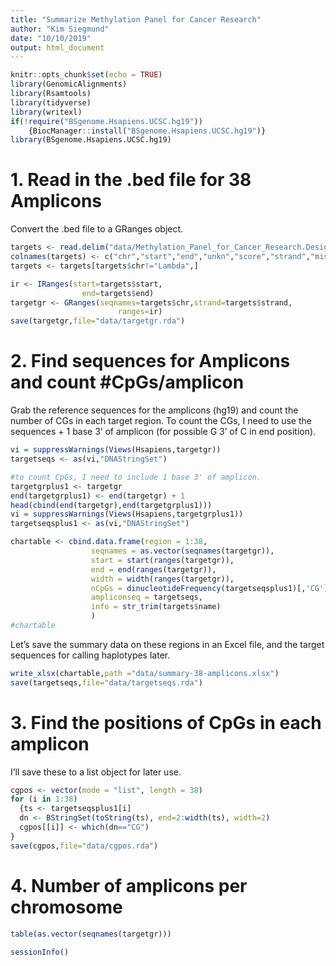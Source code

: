 ```yaml
---
title: "Summarize Methylation Panel for Cancer Research"
author: "Kim Siegmund"
date: "10/10/2019"
output: html_document
---
```


```r
knitr::opts_chunk$set(echo = TRUE)
library(GenomicAlignments)
library(Rsamtools)
library(tidyverse)
library(writexl)
if(!require("BSgenome.Hsapiens.UCSC.hg19"))
    {BiocManager::install("BSgenome.Hsapiens.UCSC.hg19")} 
library(BSgenome.Hsapiens.UCSC.hg19)
```

# 1. Read in the .bed file for 38 Amplicons

Convert the .bed file to a GRanges object.
```r
targets <- read.delim("data/Methylation_Panel_for_Cancer_Research.Designed.bed",skip=1, header=FALSE)
colnames(targets) <- c("chr","start","end","unkn","score","strand","mis","name")
targets <- targets[targets$chr!="Lambda",]

ir <- IRanges(start=targets$start,
                end=targets$end)
targetgr <- GRanges(seqnames=targets$chr,strand=targets$strand,
                        ranges=ir)
save(targetgr,file="data/targetgr.rda")
```

# 2. Find sequences for Amplicons and count #CpGs/amplicon 

Grab the reference sequences for the amplicons (hg19) and count the number of CGs in each target region. To count the CGs, I need to use the sequences + 1 base 3' of amplicon (for possible G 3' of C in end position). 
```r
vi = suppressWarnings(Views(Hsapiens,targetgr))
targetseqs <- as(vi,"DNAStringSet")

#to count CpGs, I need to include 1 base 3' of amplicon.
targetgrplus1 <- targetgr
end(targetgrplus1) <- end(targetgr) + 1
head(cbind(end(targetgr),end(targetgrplus1)))
vi = suppressWarnings(Views(Hsapiens,targetgrplus1))
targetseqsplus1 <- as(vi,"DNAStringSet")

chartable <- cbind.data.frame(region = 1:38,
                  seqnames = as.vector(seqnames(targetgr)),
                  start = start(ranges(targetgr)),
                  end = end(ranges(targetgr)),
                  width = width(ranges(targetgr)),
                  nCpGs = dinucleotideFrequency(targetseqsplus1)[,'CG'],
                  ampliconseq = targetseqs,
                  info = str_trim(targets$name)
                  )
#chartable
```

Let's save the summary data on these regions in an Excel file, and the target sequences for calling haplotypes later.
```r
write_xlsx(chartable,path ="data/summary-38-amplicons.xlsx")
save(targetseqs,file="data/targetseqs.rda")
```

# 3. Find the positions of CpGs in each amplicon

I'll save these to a list object for later use.
```r
cgpos <- vector(mode = "list", length = 38)
for (i in 1:38) 
  {ts <- targetseqsplus1[i]
  dn <- BStringSet(toString(ts), end=2:width(ts), width=2)
  cgpos[[i]] <- which(dn=="CG")
}
save(cgpos,file="data/cgpos.rda")
```

# 4. Number of amplicons per chromosome

```r
table(as.vector(seqnames(targetgr)))
```


```r
sessionInfo()
```

